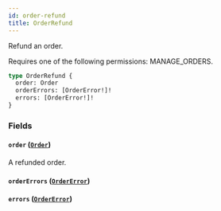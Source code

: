 ```yaml
---
id: order-refund
title: OrderRefund
---
```


Refund an order.

Requires one of the following permissions: MANAGE_ORDERS.

```graphql
type OrderRefund {
  order: Order
  orderErrors: [OrderError!]!
  errors: [OrderError!]!
}
```

### Fields

#### `order` ([`Order`](../../../developer/api-reference/objects/order))

A refunded order.

#### `orderErrors` ([`OrderError`](../../../developer/api-reference/objects/order-error))

#### `errors` ([`OrderError`](../../../developer/api-reference/objects/order-error))
